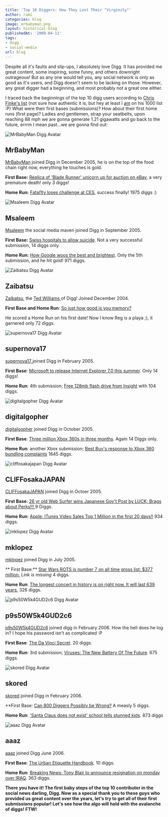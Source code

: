 ```yaml
---
title: 'Top 10 Diggers: How They Lost Their "Virginity"'
author: rami
categories: blog
image: mrbabyman.png
layout: historical-blog
publishedAt: '2008-04-11'
tags:
- digg
- social-media
url: blog
---
```


Despite all it's faults and slip-ups, I absolutely love Digg. It has provided me great content, some inspiring, some funny, and others downright outrageous! But as any one would tell you, any social network is only as good as it's users, and Digg doesn't seem to be lacking on those. However, any great digger had a beginning, and most probably not a great one either.

I traced back the beginnings of the top 10 digg users according to [Chris Finke's list](http://www.chrisfinke.com/digg/topusers.html) (not sure how authentic it is, but hey at least I [am](http://digg.com/users/bianconeri4ever) on his 1000 list :P) What were their first bases (submissions)? How about their first home runs (first page)? Ladies and gentlemen, strap your seatbelts, upon reaching 88 mph we are gonna generate 1.21 gigawatts and go back to the future, errrm I mean past...we are gonna find out:

![MrBabyMan Digg Avatar](/assets/images/content/blog/mrbabyman.png)

## MrBabyMan
[MrBabyMan](http://digg.com/users/MrBabyMan/) joined Digg in December 2005, he is on the top of the food chain right now, everything he touches is gold.

**First Base:** [Replica of 'Blade Runner' unicorn up for auction on eBay](http://digg.com/movies/Replica_of_Blade_Runner_unicorn_up_for_auction_on_eBay), a very premature death! only 3 diggs!

**Home Run:** [Fatal1ty loses challenge at CES](http://digg.com/gaming_news/Fatal1ty_loses_challenge_at_CES), success finally! 1975 diggs :)

![Msaleem Digg Avatar](/assets/images/content/blog/msaleem.png)

## Msaleem
[Msaleem](https://msaleem.com) the social media maven joined Digg in September 2005.

**First Base:** [Swiss hospitals to allow suicide](http://digg.com/general_sciences/Swiss_hospital_to_allow_suicide). Not a very successful submission, 14 diggs only.

**Home Run:** [How Google woos the best and brightest](http://digg.com/tech_news/How_Google_woos_the_best_and_brightest). Only the 5th submission, and he hit gold! 971 diggs.

![Zaibatsu Digg Avatar](/assets/images/content/blog/zaibatsu.png)

## Zaibatsu

[Zaibatsu](http://digg.com/users/zaibatsu/), the [Ted Williams ](http://www.networkworld.com/community/node/25815)of Digg! Joined December 2004.

**First Base and Home Run**: [So just how good is you memory?](http://digg.com/general/sciences/So_just_how_good_is_you_memory)

He scored a Home Run on his first date! Now I know Reg is a playa ;), it garnered only 72 diggs.

![supernova17 Digg Avatar](/assets/images/content/blog/supernova17.png)

## supernova17

[supernova17 ](http://digg.com/users/supernova17)joined Digg in February 2005.

**First Base**: [Microsoft to release Internet Explorer 7.0 this summer](http://digg.com/software/Microsoft_to_release_Internet_Explorer_7.0_this_summer.). Only 14 diggs!

**Home Run**: 4th submission; [Free 128mb flash drive from Insight](http://digg.com/tech_news/Free_128mb_flash_drive_from_Insight) with 104 diggs.

![digitalgopher Digg Avatar](/assets/images/content/blog/digitalgopher.png)

## digitalgopher

[digitalgopher](http://digg.com/users/digitalgopher/) joined Digg in October 2005.

**First Base**: [Three million Xbox 360s in three months](http://digg.com/gaming_news/Three_million_Xbox_360s_in_three_months). Again 14 Diggs only.

**Home Run**: another Xbox submission; [Best Buy's response to Xbox 360 bundling complaints](http://digg.com/gaming_news/Best_Buy_s_response_to_Xbox_360_bundling_complaints) 1645 diggs.

![cliffosakajapan Digg Avatar](/assets/images/content/blog/cliffosakajapan.png)

## CLIFFosakaJAPAN

[CLIFFosakaJAPAN](http://digg.com/users/CLIFFosakaJapan) joined Digg in Octoer 2005.

**First Base**: [26 yr old Web Surfer wins Japanese Gov't Post by LUCK; Brags about Perks!!! ](http://digg.com/tech_news/26_yr_old_Web_Surfer_wins_Japanese_Gov_t_Post_by_LUCK%3B_Brags_about_Perks_) 9 Diggs.

**Home Run**: [Apple: ITunes Video Sales Top 1 Million in the first 20 days!!](http://digg.com/apple/Apple_ITunes_Video_Sales_Top_1_Million_in_the_first_20_days) 934 diggs.

![mklopez Digg Avatar](/assets/images/content/blog/mklopez.png)

## mklopez

[mklopez](http://digg.com/users/mklopez) joined Digg in July 2005.

** First Base:** [Star Wars ROTS is number 7 on all time gross list: $377 million.](#) _Link is missing_ 4 diggs.

**Home Run**: [The longest concert in history is on right now. It will last 639 years.](http://digg.com/general_sciences/The_longest_concert_in_history_is_on_right_now._It_will_last_639_years.) 326 diggs.

![p9s50W5k4GUD2c6 Digg Avatar](/assets/images/content/blog/p9s50W5k4GUD2c6.png)

## p9s50W5k4GUD2c6

[p9s50W5k4GUD2c6](http://digg.com/users/p9s50W5k4GUD2c6) joined digg in February 2006. How the hell does he log in? I hope his password isn't as complicated :P

**First Base**: [The Da Vinci Secret](http://digg.com/movies/The_Da_Vinci_Secret). 20 diggs.

**Home Run**: 3rd submission; [Viruses: The New Battery Of The Future](http://digg.com/general_sciences/Viruses%3A_The_New_Battery_Of_The_Future). 675 diggs.

![skored  Digg Avatar](/assets/images/content/blog/skored.png)

## skored

[skored](http://digg.com/users/skored/) joined Digg in February 2006.

**First Base: [Can 800 Diggers Possibly be Wrong?](http://digg.com/tech_news/Can_800_Diggers_Possibly_be_Wrong) A measly 5 diggs.

**Home Run**: ['Santa Claus does not exist' school tells stunned kids](http://digg.com/odd_stuff/Santa_Claus_does_not_exist_school_tells_stunned_kids). 873 diggs

![aaaz  Digg Avatar](/assets/images/content/blog/aaaz.png)

## aaaz

[aaaz](http://digg.com/users/aaaz/) joined Digg June 2006.

**First Base**: [The Urban Etiquette Handbook](http://digg.com/tech_news/The_Urban_Etiquette_Handbook). 10 diggs.

**Home Run**: [Breaking News: Tony Blair to announce resignation on monday over IRAQ](http://digg.com/world_news/Breaking_News_Tony_Blair_to_announce_resignation_on_monday_over_IRAQ). 363 diggs.

**There you have it! The first baby steps of the top 10 contributer in the social news darling, Digg. Now as a special thank you to these guys who provided us great content over the years, let's try to get all of their first submissions popular! Let's see how the algo will hold with the avalanche of diggs! FTW!**
